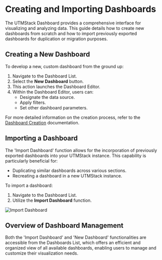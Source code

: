 # Creating and Importing Dashboards

The UTMStack Dashboard provides a comprehensive interface for visualizing and analyzing data. This guide details how to create new dashboards from scratch and how to import previously exported dashboards for duplication or migration purposes.

## Creating a New Dashboard

To develop a new, custom dashboard from the ground up:

1.  Navigate to the Dashboard List.
2.  Select the **New Dashboard** button.
3.  This action launches the Dashboard Editor.
4.  Within the Dashboard Editor, users can:
    *   Designate the data source.
    *   Apply filters.
    *   Set other dashboard parameters.

For more detailed information on the creation process, refer to the [Dashboard Creation](/v10/dashboards/creatingdashboard) documentation.

## Importing a Dashboard

The 'Import Dashboard' function allows for the incorporation of previously exported dashboards into your UTMStack instance. This capability is particularly beneficial for:

*   Duplicating similar dashboards across various sections.
*   Recreating a dashboard in a new UTMStack instance.

To import a dashboard:

1.  Navigate to the Dashboard List.
2.  Utilize the **Import Dashboard** function.

![Import Dashboard](https://mintcdn.com/utmstack/lxb2uSs0wybYno8q/images/dashboards/importdash.png?fit=max&auto=format&n=lxb2uSs0wybYno8q&q=85&s=3866286a1d58b2480a13c31f72db199b)

## Overview of Dashboard Management

Both the 'Import Dashboard' and 'New Dashboard' functionalities are accessible from the Dashboards List, which offers an efficient and organized view of all available dashboards, enabling users to manage and customize their visualization needs.